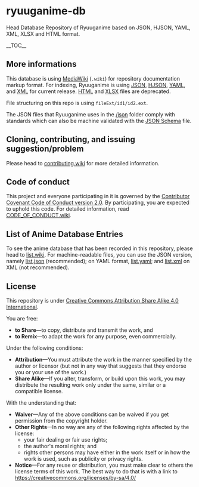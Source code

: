= ryuuganime-db =
Head Database Repository of Ryuuganime based on JSON, HJSON, YAML, XML, XLSX and HTML format.

__TOC__

== More informations ==
This database is using [https://en.wikipedia.org/wiki/MediaWiki MediaWiki] (<code>.wiki</code>) for repository documentation markup format. For indexing, Ryuuganime is using [[/json|JSON]], [[hjson|HJSON]], [[yaml|YAML]], and [[xml|XML]] for current release. [[html|HTML]] and [[xlsx|XLSX]] files are deprecated. 

File structuring on this repo is using <code>fileExt/id1/id2.ext</code>.

The JSON files that Ryuuganime uses in the [[/json]] folder comply with standards which can also be machine validated with the [[/schemas/entry.json|JSON Schema]] file.


== Cloning, contributing, and issuing suggestion/problem ==
Please head to [[contributing.wiki]] for more detailed information.

== Code of conduct ==
This project and everyone participating in it is governed by the [[CODE_OF_CONDUCT.wiki|Contributor Covenant Code of Conduct version 2.0]]. By participating, you are expected to uphold this code. For detailed information, read [[CODE_OF_CONDUCT.wiki]].

== List of Anime Database Entries ==
<!--Google translated, oof-->To see the anime database that has been recorded in this repository, please head to [[list.wiki]].
For machine-readable files, you can use the JSON version, namely [[list.json]] (recommended); on YAML format, [[list.yaml]]; and [[list.xml]] on XML (not recommended).

== License ==

This repository is under [[LICENSE|Creative Commons Attribution Share Alike 4.0 International]].

You are free:
* '''to Share'''—to copy, distribute and transmit the work, and
* '''to Remix'''—to adapt the work for any purpose, even commercially.

Under the following conditions:
* '''Attribution'''—You must attribute the work in the manner specified by the author or licensor (but not in any way that suggests that they endorse you or your use of the work.)
* '''Share Alike'''—If you alter, transform, or build upon this work, you may distribute the resulting work only under the same, similar or a compatible license.
With the understanding that:
* '''Waiver'''—Any of the above conditions can be waived if you get permission from the copyright holder.
* '''Other Rights'''—In no way are any of the following rights affected by the license:
** your fair dealing or fair use rights;
** the author's moral rights; and
** rights other persons may have either in the work itself or in how the work is used, such as publicity or privacy rights.
* '''Notice'''—For any reuse or distribution, you must make clear to others the license terms of this work. The best way to do that is with a link to https://creativecommons.org/licenses/by-sa/4.0/
